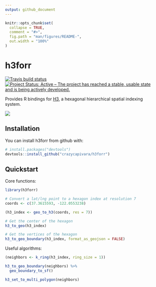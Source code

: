```yaml
---
output: github_document
---
```


<!-- README.md is generated from README.Rmd. Please edit that file -->

```r
knitr::opts_chunk$set(
  collapse = TRUE,
  comment = "#>",
  fig.path = "man/figures/README-",
  out.width = "100%"
)
```
# h3forr

[![Travis build status](https://travis-ci.org/crazycapivara/h3forr.svg?branch=master)](https://travis-ci.org/crazycapivara/h3forr) [![Project Status: Active – The project has reached a stable, usable state and is being actively developed.](https://www.repostatus.org/badges/latest/active.svg)](https://www.repostatus.org/#active)

Provides R bindings for [H3](https://uber.github.io/h3/), a hexagonal hierarchical spatial indexing system.

![](man/figures/README-road-safety.png)

## Installation

You can install h3forr from github with:

``` r
# install.packages("devtools")
devtools::install_github("crazycapivara/h3forr")
```

## Quickstart

Core functions:

```r
library(h3forr)

# Convert a lat/lng point to a hexagon index at resolution 7
coords <- c(37.3615593, -122.0553238)

(h3_index <- geo_to_h3(coords, res = 7))

# Get the center of the hexagon
h3_to_geo(h3_index)

# Get the vertices of the hexagon
h3_to_geo_boundary(h3_index, format_as_geojson = FALSE)
```

Useful algorithms:

```r
(neighbors <- k_ring(h3_index, ring_size = 1))

h3_to_geo_boundary(neighbors) %>%
  geo_boundary_to_sf()

h3_set_to_multi_polygon(neighbors)
```

